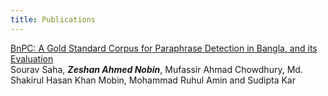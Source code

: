 ```yaml
---
title: Publications
---
```


[BnPC: A Gold Standard Corpus for Paraphrase Detection in Bangla, and its Evaluation](https://aclanthology.org/2024.bucc-1.8/)  
Sourav Saha, ***Zeshan Ahmed Nobin***, Mufassir Ahmad Chowdhury, Md. Shakirul Hasan Khan Mobin, Mohammad Ruhul Amin and Sudipta Kar